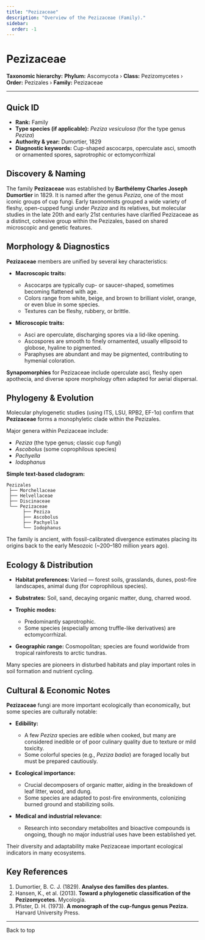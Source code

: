 ```yaml
---
title: "Pezizaceae"
description: "Overview of the Pezizaceae (Family)."
sidebar:
  order: -1
---
```



# Pezizaceae <Badge variant="note" text="Family" />

**Taxonomic hierarchy:** **Phylum:** Ascomycota › **Class:** Pezizomycetes › **Order:** Pezizales › **Family:** Pezizaceae

---

## Quick ID
* **Rank:** Family  
* **Type species (if applicable):** _Peziza vesiculosa_ (for the type genus _Peziza_)  
* **Authority & year:** Dumortier, 1829  
* **Diagnostic keywords:** Cup-shaped ascocarps, operculate asci, smooth or ornamented spores, saprotrophic or ectomycorrhizal  

## Discovery & Naming
The family **Pezizaceae** was established by **Barthélemy Charles Joseph Dumortier** in 1829. It is named after the genus _Peziza_, one of the most iconic groups of cup fungi. Early taxonomists grouped a wide variety of fleshy, open-cupped fungi under _Peziza_ and its relatives, but molecular studies in the late 20th and early 21st centuries have clarified Pezizaceae as a distinct, cohesive group within the Pezizales, based on shared microscopic and genetic features.

## Morphology & Diagnostics
**Pezizaceae** members are unified by several key characteristics:

- **Macroscopic traits:**
  - Ascocarps are typically cup- or saucer-shaped, sometimes becoming flattened with age.
  - Colors range from white, beige, and brown to brilliant violet, orange, or even blue in some species.
  - Textures can be fleshy, rubbery, or brittle.

- **Microscopic traits:**
  - Asci are operculate, discharging spores via a lid-like opening.
  - Ascospores are smooth to finely ornamented, usually ellipsoid to globose, hyaline to pigmented.
  - Paraphyses are abundant and may be pigmented, contributing to hymenial coloration.

**Synapomorphies** for Pezizaceae include operculate asci, fleshy open apothecia, and diverse spore morphology often adapted for aerial dispersal.

## Phylogeny & Evolution
Molecular phylogenetic studies (using ITS, LSU, RPB2, EF-1α) confirm that **Pezizaceae** forms a monophyletic clade within the Pezizales.

Major genera within Pezizaceae include:

- _Peziza_ (the type genus; classic cup fungi)
- _Ascobolus_ (some coprophilous species)
- _Pachyella_
- _Iodophanus_

**Simple text-based cladogram:**
```
Pezizales
 ├── Morchellaceae
 ├── Helvellaceae
 ├── Discinaceae
 └── Pezizaceae
      ├── Peziza
      ├── Ascobolus
      ├── Pachyella
      └── Iodophanus
```
The family is ancient, with fossil-calibrated divergence estimates placing its origins back to the early Mesozoic (~200–180 million years ago).

## Ecology & Distribution
- **Habitat preferences:** Varied — forest soils, grasslands, dunes, post-fire landscapes, animal dung (for coprophilous species).
- **Substrates:** Soil, sand, decaying organic matter, dung, charred wood.
- **Trophic modes:** 
  - Predominantly saprotrophic.
  - Some species (especially among truffle-like derivatives) are ectomycorrhizal.

- **Geographic range:** Cosmopolitan; species are found worldwide from tropical rainforests to arctic tundras.

Many species are pioneers in disturbed habitats and play important roles in soil formation and nutrient cycling.

## Cultural & Economic Notes
**Pezizaceae** fungi are more important ecologically than economically, but some species are culturally notable:

- **Edibility:**
  - A few _Peziza_ species are edible when cooked, but many are considered inedible or of poor culinary quality due to texture or mild toxicity.
  - Some colorful species (e.g., _Peziza badia_) are foraged locally but must be prepared cautiously.

- **Ecological importance:**
  - Crucial decomposers of organic matter, aiding in the breakdown of leaf litter, wood, and dung.
  - Some species are adapted to post-fire environments, colonizing burned ground and stabilizing soils.

- **Medical and industrial relevance:**
  - Research into secondary metabolites and bioactive compounds is ongoing, though no major industrial uses have been established yet.

Their diversity and adaptability make Pezizaceae important ecological indicators in many ecosystems.

## Key References
1. Dumortier, B. C. J. (1829). **Analyse des familles des plantes.**  
2. Hansen, K., et al. (2013). **Toward a phylogenetic classification of the Pezizomycetes.** Mycologia.  
3. Pfister, D. H. (1973). **A monograph of the cup-fungus genus Peziza.** Harvard University Press.  

---

<LinkButton href="#top" variant="minimal" icon="arrow-up">
  Back to top
</LinkButton>
